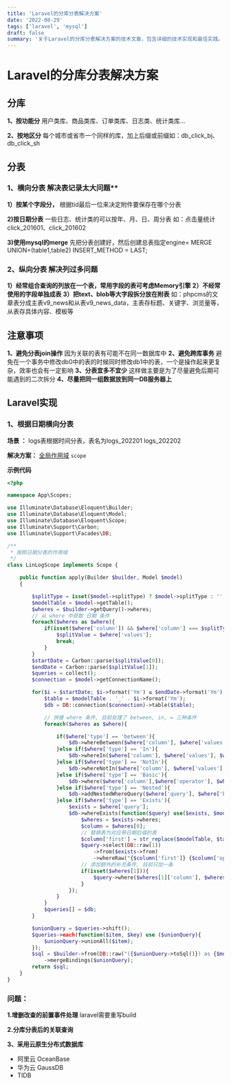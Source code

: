 ```yaml
---
title: 'Laravel的分库分表解决方案'
date: '2022-08-29'
tags: ['laravel', 'mysql']
draft: false
summary: '关于Laravel的分库分表解决方案的技术文章，包含详细的技术实现和最佳实践。'
---
```


# Laravel的分库分表解决方案

## 分库

**1、按功能分**
用户类库、商品类库、订单类库、日志类、统计类库…

**2、按地区分**
每个城市或省市一个同样的库，加上后缀或前缀如：db_click_bj、db_click_sh

## 分表

### 1、横向分表 解决表记录太大问题\*\*

**1）按某个字段分，**
根据tid最后一位来决定附件要保存在哪个分表

**2)按日期分表**
一些日志、统计类的可以按年、月、日、周分表
如：点击量统计click_201601、click_201602

**3)使用mysql的merge**
先把分表创建好，然后创建总表指定engine= MERGE UNION=(table1,table2) INSERT_METHOD = LAST;

### 2、纵向分表 解决列过多问题

**1）经常组合查询的列放在一个表，常用字段的表可考虑Memory引擎**
**2）不经常使用的字段单独成表**
**3）把text、blob等大字段拆分放在附表**
如：phpcms的文章表分成主表v9_news和从表v9_news_data，主表存标题、关键字、浏览量等，从表存具体内容、模板等

## 注意事项

**1、避免分表join操作**
因为关联的表有可能不在同一数据库中
**2、避免跨库事务**
避免在一个事务中修改db0中的表的时候同时修改db1中的表，一个是操作起来更复杂，效率也会有一定影响
**3、分表宜多不宜少**
这样做主要是为了尽量避免后期可能遇到的二次拆分
**4、尽量把同一组数据放到同一DB服务器上**

## Laravel实现

### 1、根据日期横向分表

**场景 ：**
logs表根据时间分表，表名为logs_202201 logs_202202

**解决方案：**
[全局作用域](https://learnku.com/docs/laravel/8.x/eloquent/9406#global-scopes) `scope`

**示例代码**

```php
<?php

namespace App\Scopes;

use Illuminate\Database\Eloquent\Builder;
use Illuminate\Database\Eloquent\Model;
use Illuminate\Database\Eloquent\Scope;
use Illuminate\Support\Carbon;
use Illuminate\Support\Facades\DB;

/**
 * 按照日期分表的作用域
 */
class LinLogScope implements Scope {

    public function apply(Builder $builder, Model $model)
    {

        $splitType = isset($model->splitType) ? $model->splitType : ''; // 获取设置在 model 中的日期字段
        $modelTable = $model->getTable();
        $wheres = $builder->getQuery()->wheres;
        // 从 where 中获取 日期 条件
        foreach($wheres as $where){
            if(isset($where['column']) && $where['column'] === $splitType){
                $splitValue = $where['values'];
                break;
            }
        }
        $startDate = Carbon::parse($splitValue[0]);
        $endDate = Carbon::parse($splitValue[1]);
        $queries = collect();
        $connection = $model->getConnectionName();

        for($i = $startDate; $i->format('Ym') ≤ $endDate->format('Ym'); $i->addMonth() ){
            $table = $modelTable . '_' . $i->format('Ym');
            $db = DB::connection($connection)->table($table);

            // 拼接 where 条件, 目前处理了 between, in, = 三种条件
            foreach($wheres as $where){

                if($where['type'] == 'between'){
                    $db->whereBetween($where['column'], $where['values'], $where['boolean'], $where['not']);
                }else if($where['type'] == 'In'){
                    $db->whereIn($where['column'], $where['values'], $where['boolean']);
                }else if($where['type'] == 'NotIn'){
                    $db->whereNotIn($where['column'], $where['values'], $where['boolean']);
                }else if($where['type'] == 'Basic'){
                    $db->where($where['column'],$where['operator'], $where['value'], $where['boolean']);
                }else if($where['type'] == 'Nested'){
                    $db->addNestedWhereQuery($where['query'], $where['boolean']);
                }else if($where['type'] == 'Exists'){
                    $exists = $where['query'];
                    $db->whereExists(function($query) use($exists, $modelTable, $table){
                        $wheres = $exists->wheres;
                        $column = $wheres[0];
                        // 替换表为对应带日期后缀的表
                        $column['first'] = str_replace($modelTable, $table, $column['first']);
                        $query->select(DB::raw(1))
                            ->from($exists->from)
                            ->whereRaw("{$column['first']} {$column['operator']} {$column['second']}");
                        // 添加额外的补充条件, 目前只加一条
                        if(isset($wheres[1])){
                            $query->where($wheres[1]['column'], $wheres[1]['operator'], $wheres[1]['value'], $wheres[1]['boolean']);
                        }
                    });
                }
            }
            $queries[] = $db;
        }

        $unionQuery = $queries->shift();
        $queries->each(function($item, $key) use ($unionQuery){
            $unionQuery->unionAll($item);
        });
        $sql = $builder->from(DB::raw("({$unionQuery->toSql()}) as {$modelTable}"))
            ->mergeBindings($unionQuery);
        return $sql;
    }
}

```

### 问题：

**1.增删改查的前置事件处理**
laravel需要重写build

**2.分库分表后的关联查询**

**3、采用云原生分布式数据库**

- 阿里云 OceanBase
- 华为云 GaussDB
- TIDB
